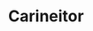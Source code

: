---
thumbnail: /images/team/carineitor.png
country: /images/countries/brazil.png
roblox-character: /images/avatars/carineitor.png
title: Carineitor
description: I always try to learn a little about everything, so I can help with whatever is needed. I like spending time with my friends and having a good laugh. 🙂
roles: Content creator and voice actor.
order: 5

twitter: 'https://twitter.com/StudioTiocha'
instagram: 'https://www.instagram.com/edu._.diniz/'
roblox: 'https://www.roblox.com/users/47162380/profile'
youtube: 'https://www.youtube.com/@carineitor7439'
---